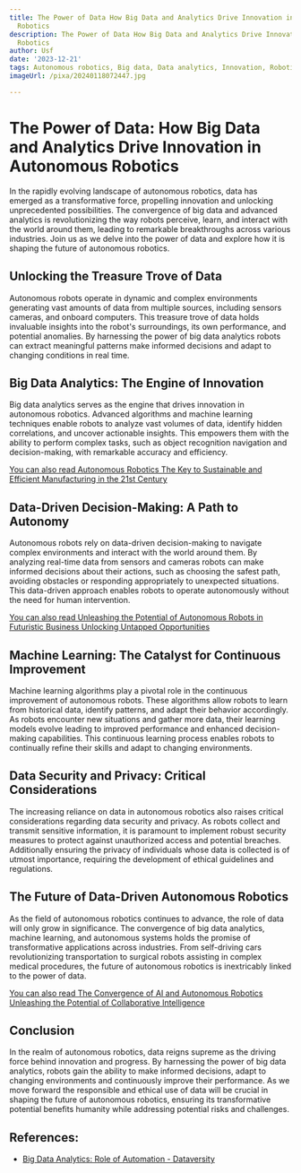 ```yaml
---
title: The Power of Data How Big Data and Analytics Drive Innovation in Autonomous
  Robotics
description: The Power of Data How Big Data and Analytics Drive Innovation in Autonomous
  Robotics
author: Usf
date: '2023-12-21'
tags: Autonomous robotics, Big data, Data analytics, Innovation, Robotics
imageUrl: /pixa/20240118072447.jpg

---
```

#  The Power of Data:  How Big  Data and Analytics Drive Innovation  in Autonomous Robotics

In the  rapidly evolving landscape of autonomous  robotics, data has emerged as a transformative force, propelling innovation and  unlocking  unprecedented possibilities. The convergence of big data and advanced  analytics is revolutionizing the way robots perceive, learn, and interact with the  world around them,  leading to remarkable breakthroughs across various industries. Join us as we delve into the power of  data and explore how it is shaping  the future of autonomous robotics.

## Unlocking  the Treasure Trove  of Data

Autonomous robots operate  in dynamic  and complex environments generating vast amounts of data from multiple  sources, including sensors cameras, and onboard  computers. This  treasure trove of data  holds invaluable insights into the robot's surroundings, its own performance, and potential anomalies. By harnessing the power of big data analytics robots  can extract meaningful patterns make informed  decisions and adapt to changing conditions in real time.

## Big Data Analytics: The Engine of Innovation

Big data analytics serves as the engine that drives  innovation  in autonomous robotics. Advanced algorithms and machine learning techniques enable robots  to analyze vast volumes of data, identify hidden correlations, and uncover actionable insights. This empowers them with the ability to perform complex tasks, such as object recognition navigation and decision-making, with remarkable accuracy and efficiency.

[You can also read Autonomous Robotics The  Key to Sustainable and Efficient Manufacturing in the 21st Century](Autonomous%20Robotics%20The%20Key%20to%20Sustainable%20and%20Efficient%20Manufacturing%20in%20the%2021st%20Century)


## Data-Driven  Decision-Making: A Path to  Autonomy

Autonomous robots  rely on data-driven decision-making to navigate complex environments and interact with the  world around  them. By analyzing real-time data from  sensors and  cameras robots can  make informed  decisions about their actions, such as choosing the safest path, avoiding obstacles or responding appropriately to unexpected situations. This data-driven approach enables robots to operate autonomously without the need for human intervention.

[You can  also read Unleashing the Potential of Autonomous  Robots in Futuristic Business Unlocking  Untapped Opportunities](Unleashing%20the%20Potential%20of%20Autonomous%20Robots%20in%20Futuristic%20Business%20Unlocking%20Untapped%20Opportunities)


## Machine Learning: The Catalyst for Continuous Improvement

Machine learning algorithms play a pivotal  role in the continuous improvement of autonomous robots. These algorithms allow robots to learn from historical data, identify patterns, and adapt their behavior accordingly. As  robots encounter new situations and gather more data, their  learning models evolve leading to improved performance and  enhanced decision-making capabilities. This continuous learning process enables  robots to continually refine their skills and adapt to changing  environments.

## Data Security and Privacy: Critical Considerations

The increasing reliance on data in autonomous  robotics also raises  critical considerations regarding data security and privacy.  As robots collect and transmit sensitive information, it is paramount to implement robust security measures to protect against unauthorized access and potential breaches. Additionally ensuring the privacy of individuals whose data is collected is of utmost importance, requiring the development of ethical guidelines and regulations.

## The Future of Data-Driven Autonomous Robotics

As the field of autonomous robotics continues  to advance, the role of data will only grow in significance. The convergence of big data analytics, machine learning, and autonomous systems holds the promise of transformative applications across industries. From self-driving cars revolutionizing transportation to surgical robots assisting in complex medical procedures, the future  of autonomous robotics  is inextricably linked to the  power  of data.

[You can also read The Convergence of AI and Autonomous Robotics Unleashing the Potential of Collaborative Intelligence](The%20Convergence%20of%20AI%20and%20Autonomous%20Robotics%20Unleashing%20the%20Potential%20of%20Collaborative%20Intelligence)


## Conclusion

In the realm of autonomous robotics, data  reigns supreme as the driving force behind innovation and progress. By harnessing the  power of big data analytics, robots gain the  ability to make informed decisions, adapt to  changing environments and continuously improve their performance. As we move forward the responsible and ethical  use of data  will be crucial in shaping the future of autonomous robotics, ensuring its transformative potential benefits humanity while  addressing potential risks  and challenges.

## References:
- [Big Data Analytics: Role of Automation - Dataversity](https://www.dataversity.net/big-data-analytics-role-automation/)
